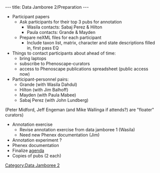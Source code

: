 ---
title: Data Jamboree 2/Preparation
---

*Participant papers
**Ask participants for their top 3 pubs for annotation
***Wasila contacts: Sabaj Perez & Hilton
***Paula contacts: Grande & Mayden
**Prepare neXML files for each participant
***Include taxon list, matrix, character and state descriptions filled in, first pass EQ
*Things to contact participants about ahead of time:
**bring laptops
**subscribe to Phenoscape-curators
**access to Phenoscape publications spreadsheet (public access now)
*Participant-personnel pairs:
**Grande (with Wasila Dahdul)
**Hilton (with Jim Balhoff)
**Mayden (with Paula Mabee)
**Sabaj Perez (with John Lundberg)
(Peter Midford, Jeff Engeman (and Mike Wallinga if attends?) are "floater" curators)
*Annotation exercise
**Revise annotation exercise from data jamboree 1 (Wasila)
**Need new Phenex documentation (Jim)
*Annotation experiment ?
*Phenex documentation
*Finalize [[Data_Jamboree_2/agenda|agenda]]
*Copies of pubs (2 each)

[[Category:Data Jamboree 2]]